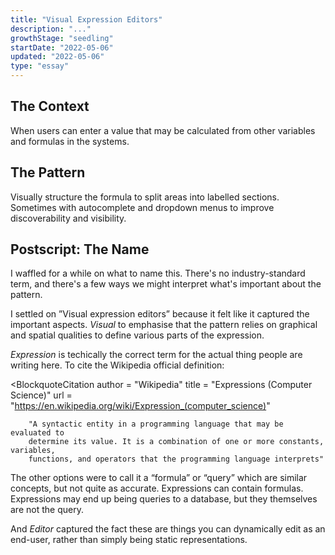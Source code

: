 ```yaml
---
title: "Visual Expression Editors"
description: "..."
growthStage: "seedling"
startDate: "2022-05-06"
updated: "2022-05-06"
type: "essay"
---
```


<h2 className = "micro" >The Context</h2 >

When users can enter a value that may be calculated from other variables and formulas in the systems.

<Spacer size = "small" />

<h2 className = "micro" >The Pattern</h2 >

Visually structure the formula to split areas into labelled sections. Sometimes with autocomplete and dropdown menus to improve discoverability and visibility.

<Spacer size = "small" />

<h2 className = "micro" >Postscript: The Name</h2 >

I waffled for a while on what to name this. There's no industry-standard term, and there's a few ways we might interpret what's important about the pattern.

I settled on ”Visual expression editors” because it felt like it captured the important aspects. _Visual_ to emphasise that the pattern relies on graphical and spatial qualities to define various parts of the expression.

_Expression_ is techically the correct term for the actual thing people are writing here. To cite the Wikipedia official definition:

<BlockquoteCitation
		author = "Wikipedia"
		title = "Expressions (Computer Science)"
		url = "https://en.wikipedia.org/wiki/Expression_(computer_science)"
>
		"A syntactic entity in a programming language that may be evaluated to
		determine its value. It is a combination of one or more constants, variables,
		functions, and operators that the programming language interprets"
</BlockquoteCitation >

The other options were to call it a “formula” or “query” which are similar concepts, but not quite as accurate. Expressions can contain formulas. Expressions may end up being queries to a database, but they themselves are not the query.

And _Editor_ captured the fact these are things you can dynamically edit as an end-user, rather than simply being static representations.
